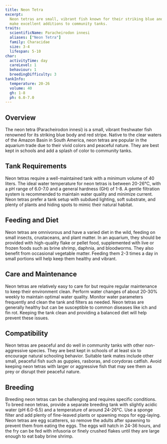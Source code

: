 ```yaml
---
title: Neon Tetra
excerpt:
  Neon tetras are small, vibrant fish known for their striking blue and red coloration. They are peaceful, hardy, and
  make excellent additions to community tanks.
traits:
  scientificName: Paracheirodon innesi
  aliases: ["Neon Tetra"]
  family: Characidae
  size: 3-4
  lifespan: 5-10
char:
  activityTime: day
  careLevel: 1
  behaviour: 1
  breedingDifficulty: 3
tankInfo:
  temperature: 20-26
  volume: 40
  gh: 1-8
  ph: 6.0-7.0
---
```


## Overview

The neon tetra (Paracheirodon innesi) is a small, vibrant freshwater fish renowned for its striking blue body and red
stripe. Native to the clear waters of the Amazon Basin in South America, neon tetras are popular in the aquarium trade
due to their vivid colors and peaceful nature. They are best kept in schools and add a splash of color to community
tanks.

## Tank Requirements

Neon tetras require a well-maintained tank with a minimum volume of 40 liters. The ideal water temperature for neon
tetras is between 20-26°C, with a pH range of 6.0-7.0 and a general hardness (GH) of 1-8. A gentle filtration system is
recommended to maintain water quality and minimize current. Neon tetras prefer a tank setup with subdued lighting, soft
substrate, and plenty of plants and hiding spots to mimic their natural habitat.

## Feeding and Diet

Neon tetras are omnivorous and have a varied diet in the wild, feeding on small insects, crustaceans, and plant matter.
In an aquarium, they should be provided with high-quality flake or pellet food, supplemented with live or frozen foods
such as brine shrimp, daphnia, and bloodworms. They also benefit from occasional vegetable matter. Feeding them 2-3
times a day in small portions will help keep them healthy and vibrant.

## Care and Maintenance

Neon tetras are relatively easy to care for but require regular maintenance to keep their environment clean. Perform
water changes of about 20-30% weekly to maintain optimal water quality. Monitor water parameters frequently and clean
the tank and filters as needed. Neon tetras are generally healthy but can be susceptible to common diseases like ich and
fin rot. Keeping the tank clean and providing a balanced diet will help prevent these issues.

## Compatibility

Neon tetras are peaceful and do well in community tanks with other non-aggressive species. They are best kept in schools
of at least six to encourage natural schooling behavior. Suitable tank mates include other small, peaceful fish such as
guppies, rasboras, and corydoras catfish. Avoid keeping neon tetras with larger or aggressive fish that may see them as
prey or disrupt their peaceful nature.

## Breeding

Breeding neon tetras can be challenging and requires specific conditions. To breed neon tetras, provide a separate
breeding tank with slightly acidic water (pH 6.0-6.5) and a temperature of around 24-26°C. Use a sponge filter and add
plenty of fine-leaved plants or spawning mops for egg-laying. Neon tetras are egg scatterers, so remove the adults after
spawning to prevent them from eating the eggs. The eggs will hatch in 24-36 hours, and the fry can be fed with infusoria
or finely crushed flakes until they are large enough to eat baby brine shrimp.

